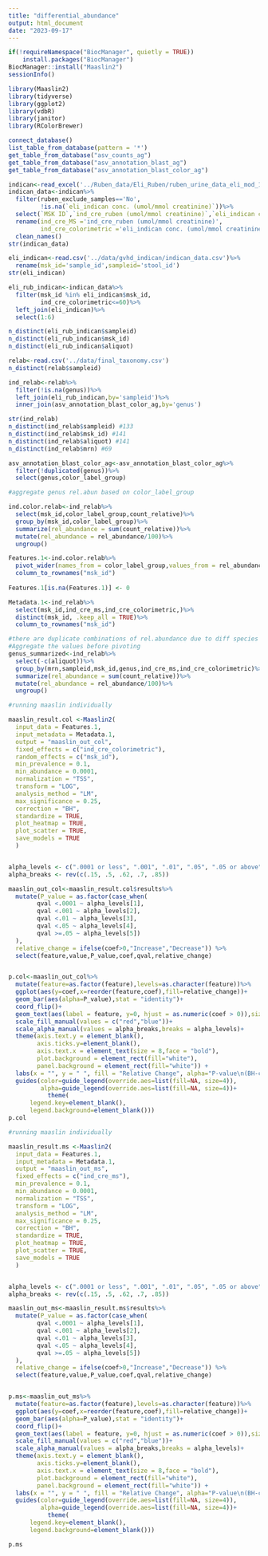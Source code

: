 ```yaml
---
title: "differential_abundance"
output: html_document
date: "2023-09-17"
---
```


```r
if(!requireNamespace("BiocManager", quietly = TRUE))
    install.packages("BiocManager")
BiocManager::install("Maaslin2")
sessionInfo()
```

```r
library(Maaslin2)
library(tidyverse)
library(ggplot2)
library(vdbR)
library(janitor)
library(RColorBrewer)
```

```r
connect_database()
list_table_from_database(pattern = '*')
get_table_from_database("asv_counts_ag")
get_table_from_database("asv_annotation_blast_ag")
get_table_from_database("asv_annotation_blast_color_ag")
```

```r
indican<-read_excel('../Ruben_data/Eli_Ruben/ruben_urine_data_eli_mod_10-2-23.xlsx', skip=1)
indican_data<-indican%>%
  filter(ruben_exclude_samples=='No',
         !is.na(`eli_indican conc. (umol/mmol creatinine)`))%>%
  select(`MSK ID`,`ind_cre_ruben (umol/mmol creatinine)`,`eli_indican conc. (umol/mmol creatinine)`,)%>%
  rename(ind_cre_MS ='ind_cre_ruben (umol/mmol creatinine)',
         ind_cre_colorimetric ='eli_indican conc. (umol/mmol creatinine)')%>%
  clean_names()
str(indican_data)

eli_indican<-read.csv('../data/gvhd_indican/indican_data.csv')%>%
  rename(msk_id='sample_id',sampleid='stool_id')
str(eli_indican)

eli_rub_indican<-indican_data%>%
  filter(msk_id %in% eli_indican$msk_id,
         ind_cre_colorimetric<=60)%>%
  left_join(eli_indican)%>%
  select(1:6)

n_distinct(eli_rub_indican$sampleid)
n_distinct(eli_rub_indican$msk_id)
n_distinct(eli_rub_indican$aliquot)
```

```r
relab<-read.csv('../data/final_taxonomy.csv')
n_distinct(relab$sampleid)

ind_relab<-relab%>%
  filter(!is.na(genus))%>%
  left_join(eli_rub_indican,by='sampleid')%>%
  inner_join(asv_annotation_blast_color_ag,by='genus')

str(ind_relab)
n_distinct(ind_relab$sampleid) #133
n_distinct(ind_relab$msk_id) #141
n_distinct(ind_relab$aliquot) #141
n_distinct(ind_relab$mrn) #69

asv_annotation_blast_color_ag<-asv_annotation_blast_color_ag%>%
  filter(!duplicated(genus))%>%
  select(genus,color_label_group)

```

```r
#aggregate genus rel.abun based on color_label_group

ind.color.relab<-ind_relab%>%
  select(msk_id,color_label_group,count_relative)%>%
  group_by(msk_id,color_label_group)%>%
  summarize(rel_abundance = sum(count_relative))%>%
  mutate(rel_abundance = rel_abundance/100)%>%
  ungroup()

Features.1<-ind.color.relab%>%
  pivot_wider(names_from = color_label_group,values_from = rel_abundance)%>%
  column_to_rownames("msk_id")
  
Features.1[is.na(Features.1)] <- 0

Metadata.1<-ind_relab%>%
  select(msk_id,ind_cre_ms,ind_cre_colorimetric,)%>%
  distinct(msk_id, .keep_all = TRUE)%>%
  column_to_rownames("msk_id")


```

```r
#there are duplicate combinations of rel.abundance due to diff species in the genus columns to pivot the data from long to wide format.
#Aggregate the values before pivoting
genus_summarized<-ind_relab%>%
  select(-c(aliquot))%>%
  group_by(mrn,sampleid,msk_id,genus,ind_cre_ms,ind_cre_colorimetric)%>%
  summarize(rel_abundance = sum(count_relative))%>%
  mutate(rel_abundance = rel_abundance/100)%>%
  ungroup()

```

```r
#running maaslin individually

maaslin_result.col <-Maaslin2(
  input_data = Features.1,
  input_metadata = Metadata.1,
  output = "maaslin_out_col",
  fixed_effects = c("ind_cre_colorimetric"),
  random_effects = c("msk_id"),
  min_prevalence = 0.1,
  min_abundance = 0.0001,
  normalization = "TSS",
  transform = "LOG",
  analysis_method = "LM",
  max_significance = 0.25,
  correction = "BH",
  standardize = TRUE,
  plot_heatmap = TRUE,
  plot_scatter = TRUE,
  save_models = TRUE
  )


alpha_levels <- c(".0001 or less", ".001", ".01", ".05", ".05 or above")
alpha_breaks <- rev(c(.15, .5, .62, .7, .85))

maaslin_out_col<-maaslin_result.col$results%>%
  mutate(P_value = as.factor(case_when(
        qval <.0001 ~ alpha_levels[1],
        qval <.001 ~ alpha_levels[2],
        qval <.01 ~ alpha_levels[3],
        qval <.05 ~ alpha_levels[4],
        qval >=.05 ~ alpha_levels[5])
  ),
  relative_change = ifelse(coef>0,"Increase","Decrease")) %>%
  select(feature,value,P_value,coef,qval,relative_change)


p.col<-maaslin_out_col%>%
  mutate(feature=as.factor(feature),levels=as.character(feature))%>%
  ggplot(aes(y=coef,x=reorder(feature,coef),fill=relative_change))+
  geom_bar(aes(alpha=P_value),stat = "identity")+
  coord_flip()+
  geom_text(aes(label = feature, y=0, hjust = as.numeric(coef > 0)),size = 4) +
  scale_fill_manual(values = c("red","blue"))+
  scale_alpha_manual(values = alpha_breaks,breaks = alpha_levels)+
  theme(axis.text.y = element_blank(),
        axis.ticks.y=element_blank(),
        axis.text.x = element_text(size = 8,face = "bold"),
        plot.background = element_rect(fill="white"),
        panel.background = element_rect(fill="white")) + 
  labs(x = "", y = " ", fill = "Relative Change", alpha="P-value\n(BH-corrected",title="")+
  guides(color=guide_legend(override.aes=list(fill=NA, size=4)),
         alpha=guide_legend(override.aes=list(fill=NA, size=4))+
           theme(
      legend.key=element_blank(),
      legend.background=element_blank()))
p.col
```

```r
#running maaslin individually

maaslin_result.ms <-Maaslin2(
  input_data = Features.1,
  input_metadata = Metadata.1,
  output = "maaslin_out_ms",
  fixed_effects = c("ind_cre_ms"),
  min_prevalence = 0.1,
  min_abundance = 0.0001,
  normalization = "TSS",
  transform = "LOG",
  analysis_method = "LM",
  max_significance = 0.25,
  correction = "BH",
  standardize = TRUE,
  plot_heatmap = TRUE,
  plot_scatter = TRUE,
  save_models = TRUE
  )


alpha_levels <- c(".0001 or less", ".001", ".01", ".05", ".05 or above")
alpha_breaks <- rev(c(.15, .5, .62, .7, .85))

maaslin_out_ms<-maaslin_result.ms$results%>%
  mutate(P_value = as.factor(case_when(
        qval <.0001 ~ alpha_levels[1],
        qval <.001 ~ alpha_levels[2],
        qval <.01 ~ alpha_levels[3],
        qval <.05 ~ alpha_levels[4],
        qval >=.05 ~ alpha_levels[5])
  ),
  relative_change = ifelse(coef>0,"Increase","Decrease")) %>%
  select(feature,value,P_value,coef,qval,relative_change)


p.ms<-maaslin_out_ms%>%
  mutate(feature=as.factor(feature),levels=as.character(feature))%>%
  ggplot(aes(y=coef,x=reorder(feature,coef),fill=relative_change))+
  geom_bar(aes(alpha=P_value),stat = "identity")+
  coord_flip()+
  geom_text(aes(label = feature, y=0, hjust = as.numeric(coef > 0)),size = 4) +
  scale_fill_manual(values = c("red","blue"))+
  scale_alpha_manual(values = alpha_breaks,breaks = alpha_levels)+
  theme(axis.text.y = element_blank(),
        axis.ticks.y=element_blank(),
        axis.text.x = element_text(size = 8,face = "bold"),
        plot.background = element_rect(fill="white"),
        panel.background = element_rect(fill="white")) + 
  labs(x = "", y = " ", fill = "Relative Change", alpha="P-value\n(BH-corrected")+
  guides(color=guide_legend(override.aes=list(fill=NA, size=4)),
         alpha=guide_legend(override.aes=list(fill=NA, size=4))+
           theme(
      legend.key=element_blank(),
      legend.background=element_blank()))

p.ms
```



